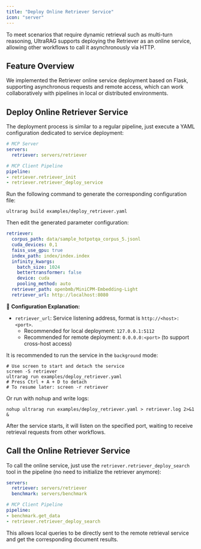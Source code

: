 ```yaml
---
title: "Deploy Online Retriever Service"
icon: "server"
---
```


To meet scenarios that require dynamic retrieval such as multi-turn reasoning, UltraRAG supports deploying the Retriever as an online service, allowing other workflows to call it asynchronously via HTTP.

## Feature Overview

We implemented the Retriever online service deployment based on Flask, supporting asynchronous requests and remote access, which can work collaboratively with pipelines in local or distributed environments.

## Deploy Online Retriever Service

The deployment process is similar to a regular pipeline, just execute a YAML configuration dedicated to service deployment:

```yaml examples/deploy_retriever.yaml icon="/images/yaml.svg"
# MCP Server
servers:
  retriever: servers/retriever

# MCP Client Pipeline
pipeline:
- retriever.retriever_init
- retriever.retriever_deploy_service
```

Run the following command to generate the corresponding configuration file:

```shell
ultrarag build examples/deploy_retriever.yaml
```

Then edit the generated parameter configuration:

```yaml examples/parameter/deploy_retriever_parameter.yaml icon="/images/yaml.svg"
retriever:
  corpus_path: data/sample_hotpotqa_corpus_5.jsonl
  cuda_devices: 0,1
  faiss_use_gpu: true
  index_path: index/index.index
  infinity_kwargs:
    batch_size: 1024
    bettertransformer: false
    device: cuda
    pooling_method: auto
  retriever_path: openbmb/MiniCPM-Embedding-Light
  retriever_url: http://localhost:8080
```

📌 **Configuration Explanation:**
- `retriever_url`: Service listening address, format is `http://<host>:<port>`.
  - Recommended for local deployment: `127.0.0.1:5112`
  - Recommended for remote deployment: `0.0.0.0:<port>` (to support cross-host access)

It is recommended to run the service in the `background` mode:

```shell
# Use screen to start and detach the service
screen -S retriever
ultrarag run examples/deploy_retriever.yaml
# Press Ctrl + A + D to detach
# To resume later: screen -r retriever
```

Or run with nohup and write logs:

```shell
nohup ultrarag run examples/deploy_retriever.yaml > retriever.log 2>&1 &
```

After the service starts, it will listen on the specified port, waiting to receive retrieval requests from other workflows.

## Call the Online Retriever Service

To call the online service, just use the `retriever.retriever_deploy_search` tool in the pipeline (no need to initialize the retriever anymore):

```yaml examples/retriever_deploy_search.yaml icon="/images/yaml.svg"
servers:
  retriever: servers/retriever
  benchmark: servers/benchmark

# MCP Client Pipeline
pipeline:
- benchmark.get_data
- retriever.retriever_deploy_search
```

This allows local queries to be directly sent to the remote retrieval service and get the corresponding document results.